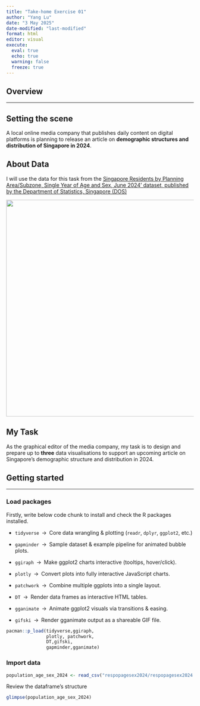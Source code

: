 ```yaml
---
title: "Take-home Exercise 01"
author: "Yang Lu"
date: "3 May 2025"
date-modified: "last-modified"
format: html
editor: visual
execute: 
  eval: true  
  echo: true  
  warning: false 
  freeze: true 
---
```


## Overview

------------------------------------------------------------------------

## **Setting the scene**

A local online media company that publishes daily content on digital platforms is planning to release an article on **demographic structures and distribution of Singapore in 2024**.

## **About Data**

I will use the data for this task from the [Singapore Residents by Planning Area/Subzone, Single Year of Age and Sex, June 2024' dataset, published by the Department of Statistics, Singapore (DOS)](https://www.singstat.gov.sg/find-data/search-by-theme/population/geographic-distribution/latest-data)

![](images/clipboard-2786007129.png){width="581"}

## **My Task**

As the graphical editor of the media company, my task is to design and prepare up to **three** data visualisations to support an upcoming article on Singapore’s demographic structure and distribution in 2024.

## Getting started

------------------------------------------------------------------------

### Load packages

Firstly, write below code chunk to install and check the R packages installed.

-   `tidyverse` → Core data wrangling & plotting (`readr`, `dplyr`, `ggplot2`, etc.)

-   `gapminder` → Sample dataset & example pipeline for animated bubble plots.

-   `ggiraph` → Make ggplot2 charts interactive (tooltips, hover/click).

-   `plotly` → Convert plots into fully interactive JavaScript charts.

-   `patchwork` → Combine multiple ggplots into a single layout.

-   `DT` → Render data frames as interactive HTML tables.

-   `gganimate` → Animate ggplot2 visuals via transitions & easing.

-   `gifski` → Render gganimate output as a shareable GIF file.

```r

pacman::p_load(tidyverse,ggiraph,
               plotly, patchwork, 
               DT,gifski,
               gapminder,gganimate)
```

### Import data

```r

population_age_sex_2024 <- read_csv("respopagesex2024/respopagesex2024.csv")

```

Review the dataframe's structure

```r
glimpse(population_age_sex_2024)

```
